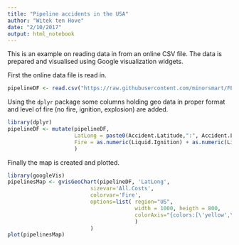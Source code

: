 ```yaml
---
title: "Pipeline accidents in the USA"
author: "Witek ten Hove"
date: "2/10/2017"
output: html_notebook
---
```


This is an example on reading data in from an online CSV file. The data is prepared and visualised using Google visualization widgets.

First the online data file is read in.

```r
pipelineDF <- read.csv("https://raw.githubusercontent.com/minorsmart/FEB2017/master/Witek/Pipelines/database.csv")
```

Using the `dplyr` package some columns holding geo data in proper format and level of fire (no fire, ignition, explosion) are added.

```r
library(dplyr)
pipelineDF <- mutate(pipelineDF,
                     LatLong = paste0(Accident.Latitude,":", Accident.Longitude),
                     Fire = as.numeric(Liquid.Ignition) + as.numeric(Liquid.Explosion)
                     )
```
Finally the map is created and plotted.
 
```r
library(googleVis)
pipelinesMap <- gvisGeoChart(pipelineDF, 'LatLong', 
                          sizevar='All.Costs',
                          colorvar='Fire',
                          options=list( region="US",
                                        width = 1000, heigth = 800,
                                        colorAxis="{colors:[\'yellow',\'red']}"
                                        )
                          )
plot(pipelinesMap)
```

